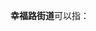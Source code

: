 '''幸福路街道'''可以指：
{{PRC admin/disambig|15/02/04/002/000|32/07/06/002/000|65/01/02/009/000|65/30/01/001/000|65/90/02/002/000}}
{{disambig|cat=五字乡级行政区划-街道名消歧义}}